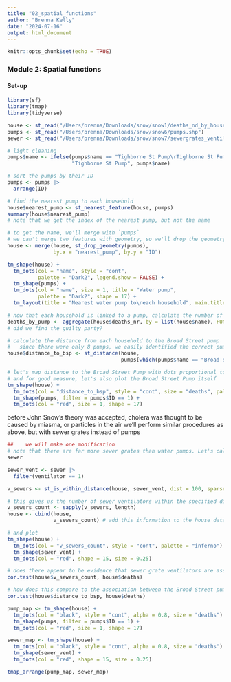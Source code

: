 ```yaml
---
title: "02_spatial_functions"
author: "Brenna Kelly"
date: "2024-07-16"
output: html_document
---
```


```r
knitr::opts_chunk$set(echo = TRUE)
```

### Module 2: Spatial functions


#### Set-up
```r

library(sf)
library(tmap)
library(tidyverse)

```


```r

house <- st_read("/Users/brenna/Downloads/snow/snow1/deaths_nd_by_house.shp")
pumps <- st_read("/Users/brenna/Downloads/snow/snow6/pumps.shp")
sewer <- st_read("/Users/brenna/Downloads/snow/snow7/sewergrates_ventilators.shp")

# light cleaning
pumps$name <- ifelse(pumps$name == "Tighborne St Pump\rTighborne St Pump\r",
                     "Tighborne St Pump", pumps$name)

# sort the pumps by their ID
pumps <- pumps |>
  arrange(ID)

```


```r
# find the nearest pump to each household
house$nearest_pump <- st_nearest_feature(house, pumps)
summary(house$nearest_pump)
# note that we get the index of the nearest pump, but not the name

# to get the name, we'll merge with `pumps`
# we can't merge two features with geometry, so we'll drop the geometry from `pumps`
house <- merge(house, st_drop_geometry(pumps),
               by.x = "nearest_pump", by.y = "ID")

```


```r
tm_shape(house) +
  tm_dots(col = "name", style = "cont", 
          palette = "Dark2", legend.show = FALSE) +
  tm_shape(pumps) +
  tm_dots(col = "name", size = 1, title = "Water pump",
          palette = "Dark2", shape = 17) +
  tm_layout(title = "Nearest water pump to\neach household", main.title.position = "center")
```


```r
# now that each household is linked to a pump, calculate the number of deaths per household by the nearest pump
deaths_by_pump <- aggregate(house$deaths_nr, by = list(house$name), FUN = sum)
# did we find the guilty party?
```

```r
# calculate the distance from each household to the Broad Street pump
#   since there were only 8 pumps, we easily identified the correct pump
house$distance_to_bsp <- st_distance(house, 
                                     pumps[which(pumps$name == "Broad St Pump"), ])

# let's map distance to the Broad Street Pump with dots proportional to the number of deaths
# and for good measure, let's also plot the Broad Street Pump itself
tm_shape(house) +
  tm_dots(col = "distance_to_bsp", style = "cont", size = "deaths", palette = "viridis") +
  tm_shape(pumps, filter = pumps$ID == 1) +
  tm_dots(col = "red", size = 1, shape = 17)

```


before John Snow's theory was accepted, cholera was thought to be caused by miasma, or particles in the air
we'll perform similar procedures as above, but with sewer grates instead of pumps

```r
##    we will make one modification
# note that there are far more sewer grates than water pumps. Let's calculate the *network* distance
sewer

sewer_vent <- sewer |>
  filter(ventilator == 1)

v_sewers <- st_is_within_distance(house, sewer_vent, dist = 100, sparse = TRUE)

# this gives us the number of sewer ventilators within the specified distance
v_sewers_count <- sapply(v_sewers, length)
house <- cbind(house, 
               v_sewers_count) # add this information to the house dataframe

# and plot
tm_shape(house) +
  tm_dots(col = "v_sewers_count", style = "cont", palette = "inferno") +
  tm_shape(sewer_vent) +
  tm_dots(col = "red", shape = 15, size = 0.25)
```

```r
# does there appear to be evidence that sewer grate ventilators are associated with cholera deaths?
cor.test(house$v_sewers_count, house$deaths)

# how does this compare to the association between the Broad Street pump and cholera deaths?
cor.test(house$distance_to_bsp, house$deaths)
```

```r
pump_map <- tm_shape(house) +
  tm_dots(col = "black", style = "cont", alpha = 0.8, size = "deaths") +
  tm_shape(pumps, filter = pumps$ID == 1) +
  tm_dots(col = "red", size = 1, shape = 17)

sewer_map <- tm_shape(house) +
  tm_dots(col = "black", style = "cont", alpha = 0.8, size = "deaths") +
  tm_shape(sewer_vent) +
  tm_dots(col = "red", shape = 15, size = 0.25)

tmap_arrange(pump_map, sewer_map)

```




